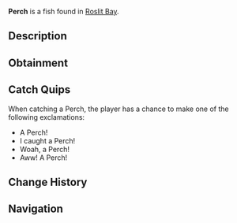 {{FishInfobox
|image          = Perch.png
|rarity         = Common
|sea            = First Sea
|location       = [[Roslit Bay]]
|sublocation    = Freshwater
|sources        = Fish Barrel, Fishing Rod, Volcanic Geode
|radar_location = 
|xp             = 80
|weather        = Clear
|time           = 
|season         = 
|bait           = Worm
|base_weight    = 1.2
|base_value     = 70
|weight_range   = 1
|base_chance    = 80
|base_resil     = 70
}}
'''Perch''' is a {{Rarity|Common}} fish found in [[Roslit Bay]].

== Description ==
{{Description|The Perch is a common freshwater fish that is best found in Roslit Bays fresh water. They are known for their striped bodies and a playful behaviour.|Bestiary Entry}}

== Obtainment ==
{{Description|Found in freshwater of Roslit.|Bestiary Hint}}
{{Fish Availability|
Roslit Bay/Freshwater Pond
Roslit Bay/Freshwater Pond Seaweed
|top_rods      = 
Leviathan's Fang Rod\424897.47\204175.87;
Trident Rod\385742.21\182594.57;
No-Life Rod\381448.91\377668.65;
Free Spirit Rod\377757.5\182139.76;
Ethereal Prism Rod\377112.45\95621.73;
Training Rod\292719.99\302634.54;
Flimsy Rod\264201.14\235428.81;
Krampus's Rod\365360.96\239446.76;
Azure Of Lagoon\327038.13\382853.25;
Zeus Rod\321926.56\341317.37;
Great Dreamer Rod\311353.24\339451.3;
Riptide Rod\306333.76\338996.2;
Seraphic Rod\376745.98\257301.83;
Rod Of The Forgotten Fang\354579.53\234973.94;
Challenger's Rod\349515.11\338940.48;
Rod Of The Depths\323700.85\213451.33;
Rod Of The Exalted One\322196.46\207599.97;
Verdant Shear Rod\318540.48\312310.47;
Blazebringer Rod\305440.29\326412.76;
Depthseeker Rod\292888.17\279250.64;
Volcanic Rod\273800.02\278783.07;
Avalanche Rod\268027.87\257066.32;
Steady Rod\133758.6\117873.55
|recommended   = Trident Rod
}}

== Catch Quips ==
When catching a Perch, the player has a chance to make one of the following exclamations:
* A Perch!
* I caught a Perch!
* Woah, a Perch!
* Aww! A Perch!

== Change History ==
{{Change History|{{subst:Current Version}}}}

== Navigation ==
{{Fish Navbox|Roslit Bay}}